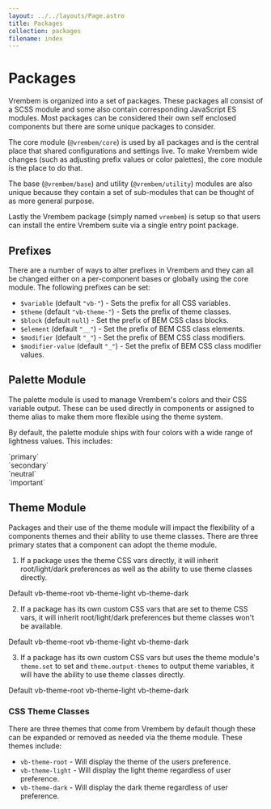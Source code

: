```yaml
---
layout: ../../layouts/Page.astro
title: Packages
collection: packages
filename: index
---
```


# Packages

Vrembem is organized into a set of packages. These packages all consist of a SCSS module and some also contain corresponding JavaScript ES modules. Most packages can be considered their own self enclosed components but there are some unique packages to consider.

The core module (`@vrembem/core`) is used by all packages and is the central place that shared configurations and settings live. To make Vrembem wide changes (such as adjusting prefix values or color palettes), the core module is the place to do that.

The base (`@vrembem/base`) and utility (`@vrembem/utility`) modules are also unique because they contain a set of sub-modules that can be thought of as more general purpose.

Lastly the Vrembem package (simply named `vrembem`) is setup so that users can install the entire Vrembem suite via a single entry point package.

## Prefixes

There are a number of ways to alter prefixes in Vrembem and they can all be changed either on a per-component bases or globally using the core module. The following prefixes can be set:

- `$variable` (default `"vb-"`) - Sets the prefix for all CSS variables.
- `$theme` (default `"vb-theme-"`) - Sets the prefix of theme classes.
- `$block` (default `null`) - Set the prefix of BEM CSS class blocks.
- `$element` (default `"__"`) - Set the prefix of BEM CSS class elements.
- `$modifier` (default `"_"`) - Set the prefix of BEM CSS class modifiers.
- `$modifier-value` (default `"_"`) - Set the prefix of BEM CSS class modifier values.

## Palette Module

The palette module is used to manage Vrembem's colors and their CSS variable output. These can be used directly in components or assigned to theme alias to make them more flexible using the theme system.

By default, the palette module ships with four colors with a wide range of lightness values. This includes:

<div class="level flex-gap-lg">
  <span class="swatch radius background-primary"></span>
  <span>`primary`</span>
</div>

<div class="level flex-gap-lg">
  <span class="swatch radius background-secondary"></span>
  <span>`secondary`</span>
</div>

<div class="level flex-gap-lg">
  <span class="swatch radius background-neutral"></span>
  <span>`neutral`</span>
</div>

<div class="level flex-gap-lg">
  <span class="swatch radius background-important"></span>
  <span>`important`</span>
</div>

## Theme Module

Packages and their use of the theme module will impact the flexibility of a components themes and their ability to use theme classes. There are three primary states that a component can adopt the theme module.

1. If a package uses the theme CSS vars directly, it will inherit root/light/dark preferences as well as the ability to use theme classes directly.

<div class="level">
  <span class="test-1">Default</span>
  <span class="test-1 vb-theme-root">vb-theme-root</span>
  <span class="test-1 vb-theme-light">vb-theme-light</span>
  <span class="test-1 vb-theme-dark">vb-theme-dark</span>
</div>

2. If a package has its own custom CSS vars that are set to theme CSS vars, it will inherit root/light/dark preferences but theme classes won't be available.

<div class="level">
  <span class="test-2">Default</span>
  <span class="test-2 vb-theme-root">vb-theme-root</span>
  <span class="test-2 vb-theme-light">vb-theme-light</span>
  <span class="test-2 vb-theme-dark">vb-theme-dark</span>
</div>

3. If a package has its own custom CSS vars but uses the theme module's `theme.set` to set and `theme.output-themes` to output theme variables, it will have the ability to use theme classes directly.

<div class="level">
  <span class="test-3">Default</span>
  <span class="test-3 vb-theme-root">vb-theme-root</span>
  <span class="test-3 vb-theme-light">vb-theme-light</span>
  <span class="test-3 vb-theme-dark">vb-theme-dark</span>
</div>

### CSS Theme Classes

There are three themes that come from Vrembem by default though these can be expanded or removed as needed via the theme module. These themes include:

- `vb-theme-root` - Will display the theme of the users preference.
- `vb-theme-light` - Will display the light theme regardless of user preference.
- `vb-theme-dark` - Will display the dark theme regardless of user preference.
